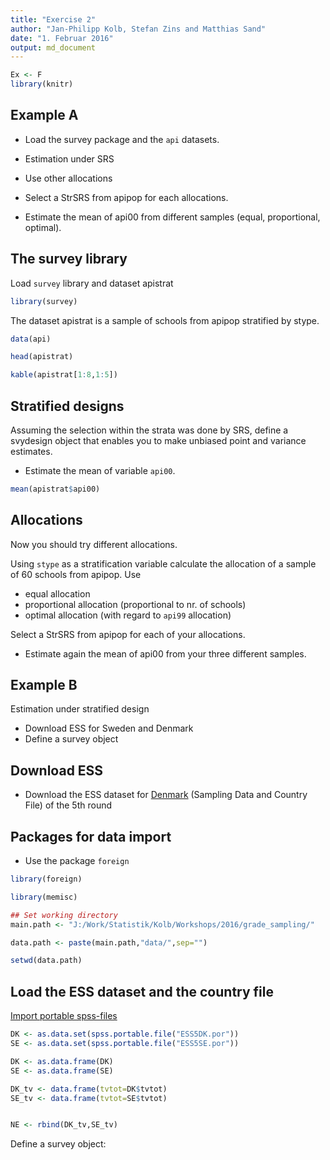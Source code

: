 ```yaml
---
title: "Exercise 2"
author: "Jan-Philipp Kolb, Stefan Zins and Matthias Sand"
date: "1. Februar 2016"
output: md_document
---
```


```r
Ex <- F
library(knitr)
```

## Example A

- Load the survey package and the `api` datasets.

- Estimation under SRS

- Use other allocations

- Select a StrSRS from apipop for each allocations.

- Estimate the mean of api00 from different
samples (equal, proportional, optimal).

## The survey library

Load `survey` library and dataset apistrat

```r
library(survey)
```


The dataset apistrat is a sample of schools from apipop
stratified by stype. 

```r
data(api)
```

```r
head(apistrat)
```

```r
kable(apistrat[1:8,1:5])
```


## Stratified designs

Assuming the selection within the
strata was done by SRS, define a svydesign object that
enables you to make unbiased point and variance
estimates. 

- Estimate the mean of variable `api00`.

```r
mean(apistrat$api00)
```

## Allocations

Now you should try different allocations. 

Using `stype` as a stratification variable calculate the allocation of a sample of 60 schools from apipop. Use

- equal allocation
- proportional allocation (proportional to nr. of schools)
- optimal allocation (with regard to `api99` allocation)

Select a StrSRS from apipop for each of your allocations.

- Estimate again the mean of api00 from your three different
samples.


## Example B

Estimation under stratified design

- Download ESS for Sweden and Denmark
- Define a survey object

## Download ESS

- Download the ESS dataset for [Denmark](http://www.europeansocialsurvey.org/file/download?f=ESS5DK.spss.zip&c=DK&y=2010) (Sampling Data and Country File) of the 5th round


## Packages for data import

- Use the package `foreign`

```r
library(foreign)
```

```r
library(memisc)
```



```r
## Set working directory
main.path <- "J:/Work/Statistik/Kolb/Workshops/2016/grade_sampling/"

data.path <- paste(main.path,"data/",sep="")

setwd(data.path)
```


## Load the ESS dataset and the country file


[Import portable spss-files](http://stackoverflow.com/questions/3136293/read-spss-file-into-r)

```r
DK <- as.data.set(spss.portable.file("ESS5DK.por"))
SE <- as.data.set(spss.portable.file("ESS5SE.por"))
```


```r
DK <- as.data.frame(DK)
SE <- as.data.frame(SE)
```

```r
DK_tv <- data.frame(tvtot=DK$tvtot)
SE_tv <- data.frame(tvtot=SE$tvtot)


NE <- rbind(DK_tv,SE_tv)
```

Define a survey object:

```r

```

